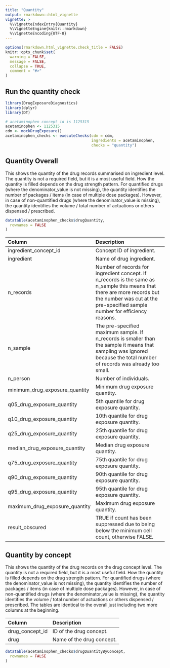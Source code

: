 ```yaml
---
title: "Quantity"
output: rmarkdown::html_vignette
vignette: >
  %\VignetteIndexEntry{Quantity}
  %\VignetteEngine{knitr::rmarkdown}
  %\VignetteEncoding{UTF-8}
---
```


```r
options(rmarkdown.html_vignette.check_title = FALSE)
knitr::opts_chunk$set(
  warning = FALSE,
  message = FALSE,
  collapse = TRUE,
  comment = "#>"
)
```

## Run the quantity check 
```r
library(DrugExposureDiagnostics)
library(dplyr)
library(DT)

# acetaminophen concept id is 1125315
acetaminophen <- 1125315
cdm <- mockDrugExposure()
acetaminophen_checks <- executeChecks(cdm = cdm, 
                                      ingredients = acetaminophen, 
                                      checks = "quantity")
```

## Quantity Overall
This shows the quantity of the drug records summarised on ingredient level. The quantity is not a required field, but it is a most useful field. 
How the quantity is filled depends on the drug strength pattern. For quantified drugs (where the denominator_value is not missing), the quantity identifies the number of packages / items (in case of multiple dose packages). 
However, in case of non-quantified drugs (where the denominator_value is missing), the quantity identifies the volume / total number of actuations or others dispensed / prescribed. 

```r
datatable(acetaminophen_checks$drugQuantity,
  rownames = FALSE
)
```

| Column  | Description |
:------------- | :------------- |
ingredient_concept_id | Concept ID of ingredient. |
ingredient  | Name of drug ingredient. |
n_records | Number of records for ingredient concept. If n_records is the same as n_sample this means that there are more records but the number was cut at the pre-specified sample number for efficiency reasons. |
n_sample | The pre-specified maximum sample. If n_records is smaller than the sample it means that sampling was ignored because the total number of records was already too small. |
n_person | Number of individuals. |
minimum_drug_exposure_quantity | Minimum drug exposure quantity. |
q05_drug_exposure_quantity | 5th quantile for drug exposure quantity. |         
q10_drug_exposure_quantity | 10th quantile for drug exposure quantity. |         
q25_drug_exposure_quantity | 25th quantile for drug exposure quantity. |        
median_drug_exposure_quantity | Median drug exposure quantity. |      
q75_drug_exposure_quantity | 75th quantile for drug exposure quantity. |         
q90_drug_exposure_quantity | 90th quantile for drug exposure quantity. |     
q95_drug_exposure_quantity | 95th quantile for drug exposure quantity. |         
maximum_drug_exposure_quantity | Maximum drug exposure quantity. |  
result_obscured | TRUE if count has been suppressed due to being below the minimum cell count, otherwise FALSE. |

## Quantity by concept
This shows the quantity of the drug records on the drug concept level. The quantity is not a required field, but it is a most useful field. 
How the quantity is filled depends on the drug strength pattern. For quantified drugs (where the denominator_value is not missing), the quantity identifies the number of packages / items (in case of multiple dose packages). 
However, in case of non-quantified drugs (where the denominator_value is missing), the quantity identifies the volume / total number of actuations or others dispensed / prescribed. The tables are identical to the overall just including two more columns at the beginning. \


| Column  | Description |
:------------- | :------------- |
drug_concept_id  | ID of the drug concept. |
drug  | Name of the drug concept. |

```r
datatable(acetaminophen_checks$drugQuantityByConcept,
  rownames = FALSE
)
```

